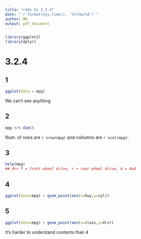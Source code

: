 ```yaml
---
title: "r4ds Ex 3.2.4"
date: "`r format(Sys.time(), '%Y/%m/%d')`"
author: MW 
output: pdf_document
---
```


```r
library(ggplot2)
library(dplyr)
```


# 3.2.4
## 1
```r
ggplot(data = mpg)
```
We can't see anything

## 2
```r
mpg %>% dim()
```
Num. of rows are `r nrow(mpg)` and collumns are `r ncol(mpg)`.

## 3
```r
help(mpg)
## drv f = front-wheel drive, r = rear wheel drive, 4 = 4wd
```

## 4
```r
ggplot(data=mpg) + geom_point(aes(x=hwy,y=cyl))
```

## 5
```r
ggplot(data=mpg) + geom_point(aes(x=class,y=drv))
```
It's harder to understand contents than 4


